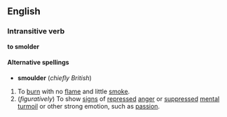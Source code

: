 ==English==
===Intransitive verb===
'''to smolder'''

====Alternative spellings====
*'''smoulder''' (''chiefly British'')

#To [[burn]] with no [[flame]] and little [[smoke]].
#(''figuratively'') To show [[sign]]s of [[repressed]] [[anger]] or [[suppressed]] [[mental]] [[turmoil]] or other strong emotion, such as [[passion]].